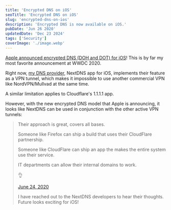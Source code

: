 ```yaml
---
title: 'Encrypted DNS on iOS'
seoTitle: 'Encrypted DNS on iOS'
slug: 'encrypted-dns-on-ios'
description: 'Encrypted DNS is now available on iOS.'
pubDate: 'Jun 26 2020'
updatedDate: 'Dec 23 2024'
tags: ['Security']
coverImage: './image.webp'
---
```


[Apple announced encrypted DNS (DOH and DOT) for iOS](https://developer.apple.com/videos/play/wwdc2020/10047/)! This is by far my most favorite announcement at WWDC 2020.

Right now, [my DNS provider](https://www.arun.blog/post/my-dns-setup/), NextDNS app for iOS, implements their feature as a VPN tunnel, which makes it impossible to use another commercial VPN like NordVPN/Mullvad at the same time.

A similar limitation applies to Cloudflare's 1.1.1.1 app.

However, with the new encrypted DNS model that Apple is announcing, it looks like NextDNS can be used in conjunction with the other active VPN tunnels:

> Their approach is great, covers all bases.
>
> Someone like Firefox can ship a build that uses their CloudFlare partnership.
>
> Someone like CloudFlare can ship an app the makes the entire system use their service.
>
> IT departments can allow their internal domains to work.
>
> 👌
>
> [June 24, 2020](https://twitter.com/nyquildotorg/status/1275849839859949568?ref_src=twsrc%5Etfw)
>
> I have reached out to the NextDNS developers to hear their thoughts. Future looks exciting for iOS!
